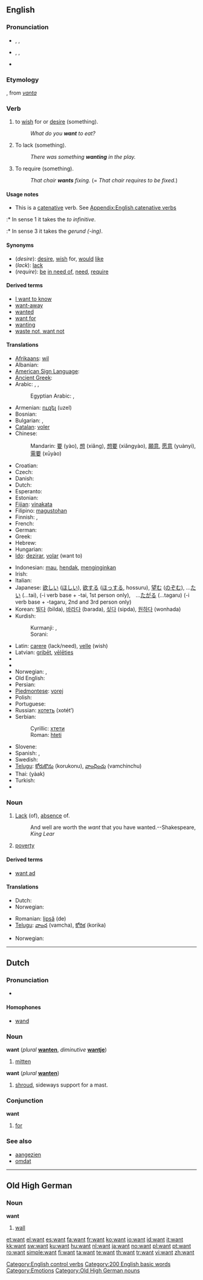 {{wikipedia|dab=want (disambiguation)|want}}
==English==

{{rank|quite|brought|woman|232|want|home|whose|words}}

===Pronunciation===
* {{a|UK}} {{enPR|wŏnt}}, {{IPA|/wɒnt/}}, {{SAMPA|/wQnt/}}
* {{a|US}} {{enPR|wänt}}, {{IPA|/wɑnt/}}, {{SAMPA|/wAnt/}}
* {{audio|en-us-want.ogg|Audio (US)}}
*: {{rhymes|ɒnt}}

===Etymology===
{{etyl|enm}}, from {{etyl|non}} ''[[vanta]]''

===Verb===
{{en-verb}}

# {{transitive}} to [[wish]] for or [[desire]] (something).
#: ''What do you '''want''' to eat?''
# {{transitive}} To lack (something).
#: ''There was something '''wanting''' in the play.''
# {{context|transitive|informal}} To require (something).
#: ''That chair '''wants''' fixing.'' (= ''That chair requires to be fixed.'')

====Usage notes====
* This is a [[catenative]] verb. See [[Appendix:English catenative verbs]]
:* In sense 1 it takes the ''to infinitive''.
:* In sense 3 it takes the ''gerund (-ing)''.

====Synonyms====
* (''desire''): [[desire]], [[wish]] for, [[would]] [[like]]
* (''lack''): [[lack]]
* (''require''): [[be]] [[in need of]], [[need]], [[require]]

====Derived terms====
* [[I want to know]]
* [[want-away]]
* [[wanted]]<!--adjective, as in "wanted man"-->
* [[want for]]
* [[wanting]]<!--adjective, as in "leave something wanting"-->
* [[waste not, want not]]

====Translations====
{{trans-top|desire}}
* [[Afrikaans]]: [[wil]]
* Albanian: {{t-|sq|do|xs=Albanian}}
* [[American Sign Language]]: {{tø|ase|Claw5@InsideChesthigh-PalmUp-Claw5@InsideChesthigh-PalmUp Claw5@NearInsideChesthigh-PalmUp-Claw5@NearInsideChesthigh-PalmUp}}
* [[Ancient Greek]]: {{tø|grc|ἐθέλω|tr=ethelō|sc=polytonic}}
* Arabic: {{t|ar|أراد|tr='araada|sc=Arab}}, {{t|ar|رغب|tr=rághiba|sc=Arab}},  {{qualifier|adjective}} {{t|ar|عاوز|tr=`aawiz|sc=Arab}}
*: Egyptian Arabic: {{tø|arz|عاوز|tr=3aawiz|sc=Arab|xs=Egyptian Arabic}}, {{tø|arz|عايز|tr=3aayiz|sc=Arab|xs=Egyptian Arabic}}
* Armenian: [[ուզել ]] (uzel)
* Bosnian: {{t-|bs|htjeti}}
* Bulgarian: {{t+|bg|искам|sc=Cyrl}}, {{t+|bg|желая|sc=Cyrl}}
* [[Catalan]]: [[voler]]
* Chinese:
*: Mandarin: [[要]] (yào), [[想]] (xiǎng), [[想要]] (xiǎngyào), [[願意]], [[愿意]] (yuànyi), [[需要]] (xūyào)
* Croatian: {{t-|hr|htjeti}}
* Czech: {{t+|cs|chtít}}
* Danish: {{t+|da|ville}}
* Dutch: {{t+|nl|willen}}
* Esperanto: {{t-|eo|voli|xs=Esperanto}}
* Estonian: {{t-|et|soovima}}
* [[Fijian]]: [[vinakata]]
* Filipino: [[magustohan]]
* Finnish: {{t+|fi|tahtoa}}, {{t+|fi|haluta}}
* French: {{t+|fr|vouloir}}
* German: {{t+|de|wollen}}
* Greek: {{t+|el|θέλω|tr=thélo|sc=Grek}}
* Hebrew: {{t+|he|רצה|alt=רָצָה|tr=ratsá|sc=Hebr}}
* Hungarian: {{t+|hu|akar}}
* [[Ido]]: [[dezirar]], [[volar]] (want to)
{{trans-mid}}
* Indonesian: [[mau]], [[hendak]], [[ingin|menginginkan]]
* Irish: {{t-|ga|is mian le|xs=Irish}} {{i|with subject and object reversed}}
* Italian: {{t+|it|volere}}
* Japanese: [[欲しい]] ([[ほしい]]), [[欲する]] ([[ほっする]], hossuru), [[望む]] ([[のぞむ]]), ...[[たい]] (...tai), (-i verb base + -tai, 1st person only),　...[[たがる]] (...tagaru) (-i verb base + -tagaru, 2nd and 3rd person only)
* Korean: [[빌다]] (bilda), [[바라다]] (barada), [[싶다]] (sipda), [[원하다]] (wonhada)
* Kurdish:
*: Kurmanji: {{t+|ku|xwestin}}, {{t+|ku|viyan}}
*: Sorani: {{t-|ku|خواستن|tr=xwastin|sc=ku-Arab}}
* Latin: [[carere]] (lack/need), [[velle]] (wish)
* Latvian: [[gribēt]], [[vēlēties]]
* {{trreq|Lithuanian}}
* {{trreq|Mongolian}}
* Norwegian: {{t+|no|ville}}, {{t+|no|ønske}}
* Old English: {{t+|ang|willan|xs=Old English}}
* Persian: {{t+|fa|خواستن|tr=xāstæn|sc=fa-Arab|xs=Persian}}
* [[Piedmontese]]: [[vorej]]
* Polish: {{t+|pl|chcieć}}
* Portuguese: {{t+|pt|querer}}
* Russian: [[хотеть]] (xotét’)
* Serbian:
*: Cyrillic: [[хтети]]
*: Roman: [[hteti]]
* Slovene: {{t+|sl|hoteti}}
* Spanish: {{t+|es|querer}}, {{t+|es|desear}}
* Swedish: {{t+|sv|vill}}
* [[Telugu]]: [[కోరుకొను]] (korukonu), [[వాంఛించు]] (vamchinchu)
* Thai: {{Thai|[[อยาก]]}} (yàak)
* Turkish: {{t+|tr|istemek}}
* {{trreq|Vietnamese}}
{{trans-bottom}}

{{trans-see|lack}}

===Noun===
{{wikipedia}}
{{en-noun|s|-}}

# [[Lack]] (of), [[absence]] of.
#: And well are worth the ''want'' that you have wanted.--Shakespeare, ''King Lear''
# [[poverty]]

====Derived terms====
* [[want ad]]

====Translations====
{{trans-top|lack (of)}}
* Dutch: {{t+|nl|tekort|n}}
* Norwegian: {{t+|no|mangel}}
{{trans-mid}}
* Romanian: [[lipsă]] (de) {{f}}
* [[Telugu]]: [[వాంఛ]] (vamcha), [[కోరిక]] (korika)
{{trans-bottom}}

{{trans-top|poverty}}
* Norwegian: {{t+|no|behov}}
{{trans-mid}}
{{trans-bottom}}

[[Category:English control verbs]]

----

==Dutch==

===Pronunciation===
* {{audio|Nl-want.ogg|audio}}

====Homophones====
* [[wand#Dutch|wand]]

===Noun===
'''want''' {{f}} (''plural'' '''[[wanten]]''', ''diminutive'' '''[[wantje]]''')

# [[mitten]]

'''want''' {{n}} (''plural'' '''[[wanten]]''')

# [[shroud]], sideways support for a mast.

===Conjunction===
'''want'''

# [[for]]

===See also===
* [[aangezien]]
* [[omdat]]

----

==Old High German==

===Noun===
'''want''' {{f}}

# [[wall]]

[[Category:200 English basic words]]
[[Category:Emotions]]
[[Category:Old High German nouns]]

[[et:want]]
[[el:want]]
[[es:want]]
[[fa:want]]
[[fr:want]]
[[ko:want]]
[[io:want]]
[[id:want]]
[[it:want]]
[[kk:want]]
[[sw:want]]
[[ku:want]]
[[hu:want]]
[[nl:want]]
[[ja:want]]
[[no:want]]
[[pl:want]]
[[pt:want]]
[[ro:want]]
[[simple:want]]
[[fi:want]]
[[ta:want]]
[[te:want]]
[[th:want]]
[[tr:want]]
[[vi:want]]
[[zh:want]]